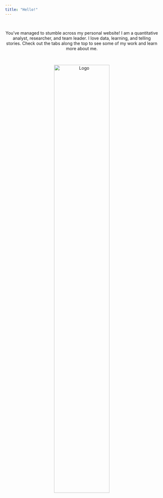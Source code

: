 ```yaml
---
title: "Hello!"
---
```

<br>
<center> You've managed to stumble across my personal website! I am a quantitative analyst, researcher, and team leader. I love data, learning, and telling stories. Check out the tabs along the top to see some of my work and learn more about me.

</center>
<br>

<p style="text-align:center;"><img src="images/me.png" style ="width:60%" alt="Logo"></p>


